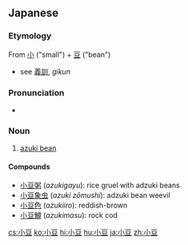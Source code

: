 ==Japanese==
{{ja-kanjitab}}

===Etymology===
From [[小]] ("small") + [[豆]] ("bean")
* see [[義訓]], ''gikun''

===Pronunciation===
* {{audio|Ja-Adzuki.oga|Audio|lang=ja}}

===Noun===
{{ja-noun|アズキ}}

# [[azuki bean]]

====Compounds====
* [[小豆粥]] (''azukigayu''): rice gruel with adzuki beans
* [[小豆象虫]] (''azuki zōmushi''): adzuki bean weevil
* [[小豆色]] (''azukiiro''): reddish-brown
* [[小豆鱒]] (''azukimasu''): rock cod

[[cs:小豆]]
[[ko:小豆]]
[[hi:小豆]]
[[hu:小豆]]
[[ja:小豆]]
[[zh:小豆]]